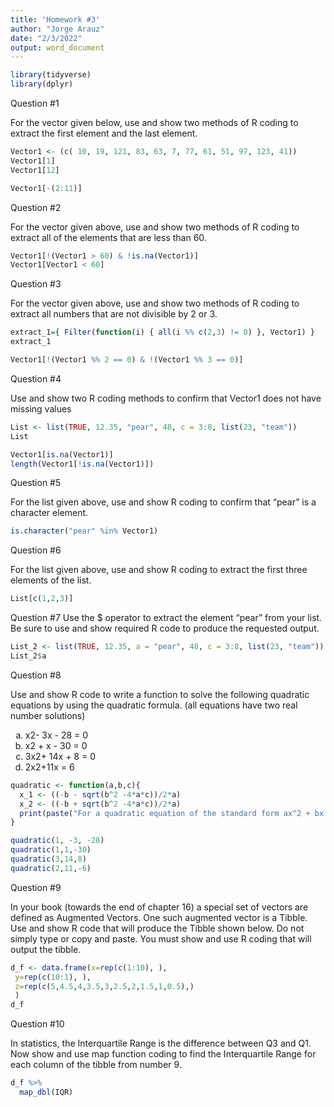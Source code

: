 ```yaml
---
title: 'Homework #3'
author: "Jorge Arauz"
date: "2/3/2022"
output: word_document
---
```



```r
library(tidyverse)
library(dplyr)
```

Question #1

For the vector given below, use and show two methods of R coding to extract the first element and the last element.

```r
Vector1 <- (c( 10, 19, 121, 83, 63, 7, 77, 61, 51, 97, 123, 41))
Vector1[1]
Vector1[12]

Vector1[-(2:11)]
```



Question #2

For the vector given above, use and show two methods of R coding to extract all of the elements that are less than 60.

```r
Vector1[!(Vector1 > 60) & !is.na(Vector1)]
Vector1[Vector1 < 60]
```



Question #3

For the vector given above, use and show two methods of R coding to extract all numbers that are not divisible by 2 or 3.

```r
extract_1={ Filter(function(i) { all(i %% c(2,3) != 0) }, Vector1) }
extract_1

Vector1[!(Vector1 %% 2 == 0) & !(Vector1 %% 3 == 0)]
```



Question #4

Use and show two R coding methods to confirm that Vector1 does not have missing values

```r
List <- list(TRUE, 12.35, "pear", 48, c = 3:8, list(23, "team"))
List

Vector1[is.na(Vector1)]
length(Vector1[!is.na(Vector1)])
```



Question #5

For the list given above, use and show R coding to confirm that “pear” is a character element.

```r
is.character("pear" %in% Vector1)
```



Question #6

For the list given above, use and show R coding to extract the first three elements of the list.

```r
List[c(1,2,3)]
```



Question #7
Use the $ operator to extract the element “pear” from your list. Be sure to use and show required R code to produce the requested output.

```r
List_2 <- list(TRUE, 12.35, a = "pear", 48, c = 3:8, list(23, "team"))
List_2$a
```



Question #8

Use and show R code to write a function to solve the following quadratic equations by using the quadratic formula. (all equations have two real number solutions)

a)  x2- 3x - 28 = 0                                                                                                                                              
b)  x2 + x  - 30 = 0                                                                                                                                           
c) 3x2+ 14x + 8 = 0                                                                                                                                        
d) 2x2+11x = 6

```r
quadratic <- function(a,b,c){
  x_1 <- ((-b - sqrt(b^2 -4*a*c))/2*a)
  x_2 <- ((-b + sqrt(b^2 -4*a*c))/2*a)
  print(paste("For a quadratic equation of the standard form ax^2 + bx + c = 0, the two solutions given the inputs for a, b, and c are", x_1, "and", x_2))
}

quadratic(1, -3, -28)
quadratic(1,1,-30)  
quadratic(3,14,8)
quadratic(2,11,-6)
```



Question #9

In your book (towards the end of chapter 16) a special set of vectors are defined as Augmented Vectors. One such augmented vector is a Tibble. Use and show R code that will produce the Tibble shown below. Do not simply type or copy and paste. You must show and use R coding that will output the tibble.

```r
d_f <- data.frame(x=rep(c(1:10), ),
 y=rep(c(10:1), ),
 z=rep(c(5,4.5,4,3.5,3,2.5,2,1.5,1,0.5),)
 )
d_f
```



Question #10

In statistics, the Interquartile Range is the difference between Q3 and Q1.  Now show and 
use map function coding to find the Interquartile Range for each column of the tibble from 
number 9.

```r
d_f %>%
  map_dbl(IQR)
```



